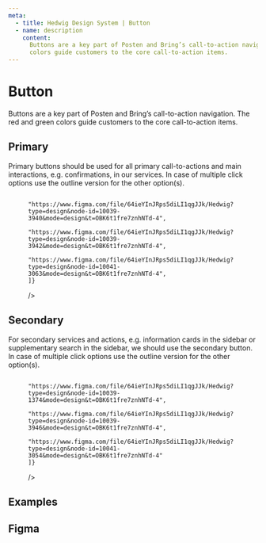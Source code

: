 ```yaml
---
meta:
  - title: Hedwig Design System | Button
  - name: description
    content:
      Buttons are a key part of Posten and Bring’s call-to-action navigation. The red and green
      colors guide customers to the core call-to-action items.
---
```




# Button

Buttons are a key part of Posten and Bring’s call-to-action navigation. The red and green
colors guide customers to the core call-to-action items.

## Primary

Primary buttons should be used for all primary call-to-actions and main interactions, e.g.
confirmations, in our services. In case of multiple click options use the outline version for the
other option(s).

<figure>
  <FigmaPreviews
    urls={[
      "https://www.figma.com/file/64ieYInJRps5diLI1qgJJk/Hedwig?type=design&node-id=10039-1373&mode=design&t=OBK6t1fre7znhNTd-4",
      "https://www.figma.com/file/64ieYInJRps5diLI1qgJJk/Hedwig?type=design&node-id=10041-3046&mode=design&t=OBK6t1fre7znhNTd-4",
      "https://www.figma.com/file/64ieYInJRps5diLI1qgJJk/Hedwig?type=design&node-id=10039-2870&mode=design&t=OBK6t1fre7znhNTd-4",

      "https://www.figma.com/file/64ieYInJRps5diLI1qgJJk/Hedwig?type=design&node-id=10039-3940&mode=design&t=OBK6t1fre7znhNTd-4",
      "https://www.figma.com/file/64ieYInJRps5diLI1qgJJk/Hedwig?type=design&node-id=10039-3942&mode=design&t=OBK6t1fre7znhNTd-4",
      "https://www.figma.com/file/64ieYInJRps5diLI1qgJJk/Hedwig?type=design&node-id=10041-3063&mode=design&t=OBK6t1fre7znhNTd-4",
    ]}

/>

</figure>

## Secondary

For secondary services and actions, e.g. information cards in the sidebar or supplementary search in the sidebar, we should use the secondary button. In case of multiple click options use the outline version for the other option(s).

<figure>
  <FigmaPreviews
    urls={[
      "https://www.figma.com/file/64ieYInJRps5diLI1qgJJk/Hedwig?type=design&node-id=10039-3944&mode=design&t=OBK6t1fre7znhNTd-4",
      "https://www.figma.com/file/64ieYInJRps5diLI1qgJJk/Hedwig?type=design&node-id=10039-1375&mode=design&t=OBK6t1fre7znhNTd-4",
      "https://www.figma.com/file/64ieYInJRps5diLI1qgJJk/Hedwig?type=design&node-id=10039-2911&mode=design&t=OBK6t1fre7znhNTd-4",

      "https://www.figma.com/file/64ieYInJRps5diLI1qgJJk/Hedwig?type=design&node-id=10039-1374&mode=design&t=OBK6t1fre7znhNTd-4",
      "https://www.figma.com/file/64ieYInJRps5diLI1qgJJk/Hedwig?type=design&node-id=10039-3946&mode=design&t=OBK6t1fre7znhNTd-4",
      "https://www.figma.com/file/64ieYInJRps5diLI1qgJJk/Hedwig?type=design&node-id=10041-3054&mode=design&t=OBK6t1fre7znhNTd-4"
    ]}

/>

</figure>

## Examples

<figure>
  <Examples name="button" />
</figure>

## Figma

<figure>
  <FigmaEmbed
    urlToEmbed="https://www.figma.com/file/64ieYInJRps5diLI1qgJJk/Hedwig?type=design&node-id=10039%3A1364&mode=design&t=OBK6t1fre7znhNTd-1"
    height={1200}
    width="80%"
    hideBottomBar
  />
</figure>
